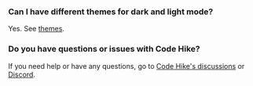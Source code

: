 ### Can I have different themes for dark and light mode?

Yes. See [themes](/docs/themes.mdx).

### Do you have questions or issues with Code Hike?

If you need help or have any questions, go to [Code Hike's discussions](https://github.com/code-hike/codehike/discussions) or [Discord](http://discord.codehike.org).
